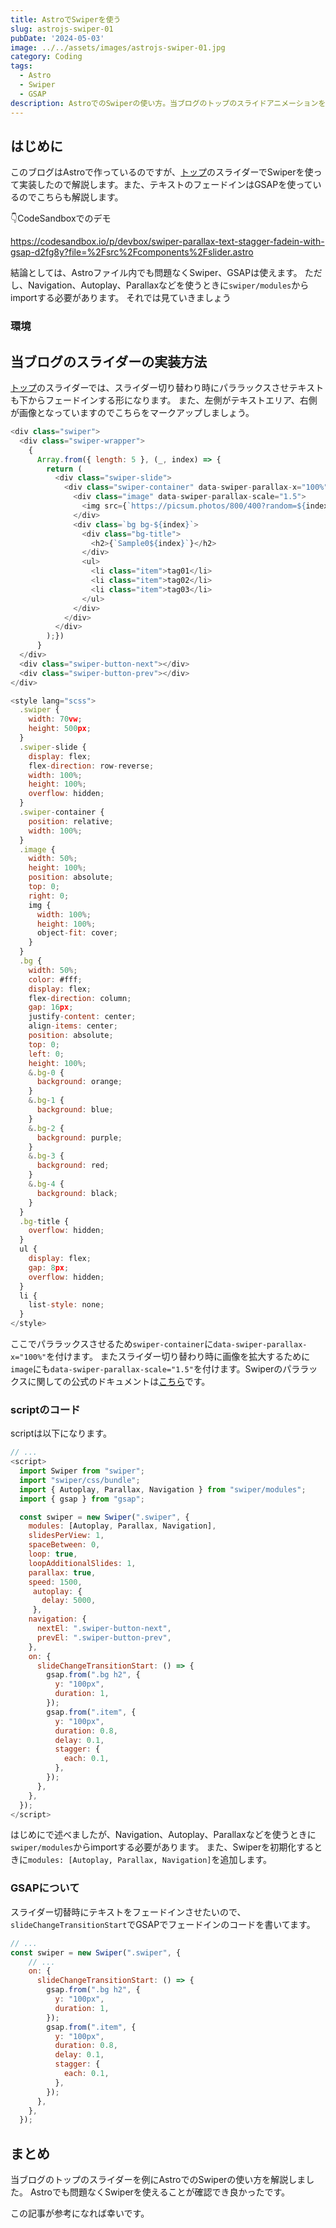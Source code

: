 ```yaml
---
title: AstroでSwiperを使う
slug: astrojs-swiper-01
pubDate: '2024-05-03'
image: ../../assets/images/astrojs-swiper-01.jpg
category: Coding
tags:
  - Astro
  - Swiper
  - GSAP
description: AstroでのSwiperの使い方。当ブログのトップのスライドアニメーションを解説します。
---
```


## はじめに

このブログはAstroで作っているのですが、[トップ](https://hypb.dev)のスライダーでSwiperを使って実装したので解説します。また、テキストのフェードインはGSAPを使っているのでこちらも解説します。

👇CodeSandboxでのデモ

https://codesandbox.io/p/devbox/swiper-parallax-text-stagger-fadein-with-gsap-d2fg8y?file=%2Fsrc%2Fcomponents%2Fslider.astro

結論としては、Astroファイル内でも問題なくSwiper、GSAPは使えます。
ただし、Navigation、Autoplay、Parallaxなどを使うときに`swiper/modules`からimportする必要があります。
それでは見ていきましょう

### 環境

<Note
  text="<ul>
          <li>Astro: 4.5.15</li>
          <li>Swiper: 11.1.1</li>
          <li>GSAP: 3.12.5</li>
          </ul>"/>

## 当ブログのスライダーの実装方法

[トップ](https://hypb.dev)のスライダーでは、スライダー切り替わり時にパララックスさせテキストも下からフェードインする形になります。
また、左側がテキストエリア、右側が画像となっていますのでこちらをマークアップしましょう。

```js title="slider.astro"
<div class="swiper">
  <div class="swiper-wrapper">
    {
      Array.from({ length: 5 }, (_, index) => {
        return (
          <div class="swiper-slide">
            <div class="swiper-container" data-swiper-parallax-x="100%">
              <div class="image" data-swiper-parallax-scale="1.5">
                <img src={`https://picsum.photos/800/400?random=${index}`} alt="" />
              </div>
              <div class=`bg bg-${index}`>
                <div class="bg-title">
                  <h2>{`Sample0${index}`}</h2>
                </div>
                <ul>
                  <li class="item">tag01</li>
                  <li class="item">tag02</li>
                  <li class="item">tag03</li>
                </ul>
              </div>
            </div>
          </div>
        );})
      }
  </div>
  <div class="swiper-button-next"></div>
  <div class="swiper-button-prev"></div>
</div>

<style lang="scss">
  .swiper {
    width: 70vw;
    height: 500px;
  }
  .swiper-slide {
    display: flex;
    flex-direction: row-reverse;
    width: 100%;
    height: 100%;
    overflow: hidden;
  }
  .swiper-container {
    position: relative;
    width: 100%;
  }
  .image {
    width: 50%;
    height: 100%;
    position: absolute;
    top: 0;
    right: 0;
    img {
      width: 100%;
      height: 100%;
      object-fit: cover;
    }
  }
  .bg {
    width: 50%;
    color: #fff;
    display: flex;
    flex-direction: column;
    gap: 16px;
    justify-content: center;
    align-items: center;
    position: absolute;
    top: 0;
    left: 0;
    height: 100%;
    &.bg-0 {
      background: orange;
    }
    &.bg-1 {
      background: blue;
    }
    &.bg-2 {
      background: purple;
    }
    &.bg-3 {
      background: red;
    }
    &.bg-4 {
      background: black;
    }
  }
  .bg-title {
    overflow: hidden;
  }
  ul {
    display: flex;
    gap: 8px;
    overflow: hidden;
  }
  li {
    list-style: none;
  }
</style>
```

ここでパララックスさせるため`swiper-container`に`data-swiper-parallax-x="100%"`を付けます。
またスライダー切り替わり時に画像を拡大するために`image`にも`data-swiper-parallax-scale="1.5"`を付けます。Swiperのパララックスに関しての公式のドキュメントは[こちら](https://swiperjs.com/swiper-api#parallax)です。

### scriptのコード

scriptは以下になります。

```js title="slider.astro"
// ...
<script>
  import Swiper from "swiper";
  import "swiper/css/bundle";
  import { Autoplay, Parallax, Navigation } from "swiper/modules";
  import { gsap } from "gsap";

  const swiper = new Swiper(".swiper", {
    modules: [Autoplay, Parallax, Navigation],
    slidesPerView: 1,
    spaceBetween: 0,
    loop: true,
    loopAdditionalSlides: 1,
    parallax: true,
    speed: 1500,
     autoplay: {
       delay: 5000,
     },
    navigation: {
      nextEl: ".swiper-button-next",
      prevEl: ".swiper-button-prev",
    },
    on: {
      slideChangeTransitionStart: () => {
        gsap.from(".bg h2", {
          y: "100px",
          duration: 1,
        });
        gsap.from(".item", {
          y: "100px",
          duration: 0.8,
          delay: 0.1,
          stagger: {
            each: 0.1,
          },
        });
      },
    },
  });
</script>
```

はじめにで述べましたが、Navigation、Autoplay、Parallaxなどを使うときに`swiper/modules`からimportする必要があります。
また、Swiperを初期化するときに`modules: [Autoplay, Parallax, Navigation]`を追加します。

### GSAPについて

スライダー切替時にテキストをフェードインさせたいので、`slideChangeTransitionStart`でGSAPでフェードインのコードを書いてます。

```js title="slider.astro"
// ...
const swiper = new Swiper(".swiper", {
    // ...
    on: {
      slideChangeTransitionStart: () => {
        gsap.from(".bg h2", {
          y: "100px",
          duration: 1,
        });
        gsap.from(".item", {
          y: "100px",
          duration: 0.8,
          delay: 0.1,
          stagger: {
            each: 0.1,
          },
        });
      },
    },
  });
```

## まとめ

当ブログのトップのスライダーを例にAstroでのSwiperの使い方を解説しました。
Astroでも問題なくSwiperを使えることが確認でき良かったです。

この記事が参考になれば幸いです。